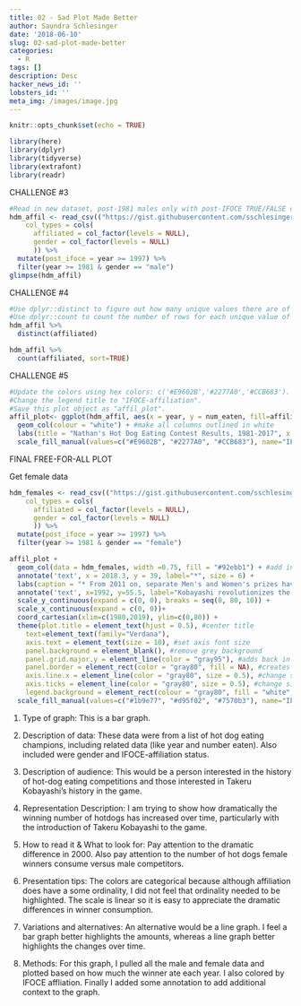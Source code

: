 ```yaml
---
title: 02 - Sad Plot Made Better
author: Saundra Schlesinger
date: '2018-06-10'
slug: 02-sad-plot-made-better
categories:
  - R
tags: []
description: Desc
hacker_news_id: ''
lobsters_id: ''
meta_img: /images/image.jpg
---
```



```r
knitr::opts_chunk$set(echo = TRUE)
```

```r
library(here)
library(dplyr)
library(tidyverse)
library(extrafont)
library(readr)
```

CHALLENGE #3
```r
#Read in new dataset, post-1981 males only with post-IFOCE TRUE/FALSE column
hdm_affil <- read_csv(("https://gist.githubusercontent.com/sschlesinger/3a846e9f56eb6603471cce60181ac2c8/raw/3a2e4039f5bf958344ce5a8db97a72576624c57a/hot_dog_contest_with_affiliation.csv"), 
    col_types = cols(
      affiliated = col_factor(levels = NULL), 
      gender = col_factor(levels = NULL)
      )) %>% 
  mutate(post_ifoce = year >= 1997) %>% 
  filter(year >= 1981 & gender == "male") 
glimpse(hdm_affil)
```

CHALLENGE #4
```r
#Use dplyr::distinct to figure out how many unique values there are of affiliated.
#Use dplyr::count to count the number of rows for each unique value of affiliated; use ?count to figure out how to sort the counts in descending order.
hdm_affil %>%
  distinct(affiliated)

hdm_affil %>% 
  count(affiliated, sort=TRUE)
```

CHALLENGE #5
```r
#Update the colors using hex colors: c('#E9602B','#2277A0','#CCB683').
#Change the legend title to "IFOCE-affiliation".
#Save this plot object as "affil_plot".
affil_plot<- ggplot(hdm_affil, aes(x = year, y = num_eaten, fill=affiliated)) + #fill by IFOCE status
  geom_col(colour = "white") + #make all columns outlined in white
  labs(title = "Nathan's Hot Dog Eating Contest Results, 1981-2017", x = "Year", y = "Hot Dogs and Buns Consumed")+
  scale_fill_manual(values=c("#E9602B", "#2277A0", "#CCB683"), name="IFOCE-affiliation") #change colors and legend title
```

FINAL FREE-FOR-ALL PLOT

Get female data
```r
hdm_females <- read_csv(("https://gist.githubusercontent.com/sschlesinger/3a846e9f56eb6603471cce60181ac2c8/raw/3a2e4039f5bf958344ce5a8db97a72576624c57a/hot_dog_contest_with_affiliation.csv"), 
    col_types = cols(
      affiliated = col_factor(levels = NULL), 
      gender = col_factor(levels = NULL)
      )) %>% 
  mutate(post_ifoce = year >= 1997) %>% 
  filter(year >= 1981 & gender == "female") 
```


```r
affil_plot +
  geom_col(data = hdm_females, width =0.75, fill = "#92ebb1") + #add in female data
  annotate('text', x = 2018.3, y = 39, label="*", size = 6) +
  labs(caption = "* From 2011 on, separate Men's and Women's prizes have been awarded. \n All female champions to date have been MLE/IFOCE-affiliated.") + #add caption
  annotate('text', x=1992, y=55.5, label="Kobayashi revolutionizes the game with novel technique, \nleading to a doubling of the previous year's best", size = 3, color="#d95f02") +
  scale_y_continuous(expand = c(0, 0), breaks = seq(0, 80, 10)) +
  scale_x_continuous(expand = c(0, 0))+
  coord_cartesian(xlim=c(1980,2019), ylim=c(0,80)) +
  theme(plot.title = element_text(hjust = 0.5), #center title
    text=element_text(family="Verdana"),
    axis.text = element_text(size = 10), #set axis font size
    panel.background = element_blank(), #remove grey background
    panel.grid.major.y = element_line(color = "gray95"), #adds back in major gridlines
    panel.border = element_rect(color = "gray80", fill = NA), #creates a border around plot
    axis.line.x = element_line(color = "gray80", size = 0.5), #change size and color of tick marks on x-axis
    axis.ticks = element_line(color = "gray80", size = 0.5), #change size and color of tick marks on y-axis
    legend.background = element_rect(colour = "gray80", fill = "white", size = 0.25, linetype='solid')) +
  scale_fill_manual(values=c("#1b9e77", "#d95f02", "#7570b3"), name="IFOCE-affiliation", guide = guide_legend(reverse = TRUE)) #change bar colors and legend order to match appearance order in graph
```

1) Type of graph:
This is a bar graph.

2) Description of data:
These data were from a list of hot dog eating champions, including related data (like year and number eaten). Also included were gender and IFOCE-affiliation status.

3) Description of audience:
This would be a person interested in the history of hot-dog eating competitions and those interested in Takeru Kobayashi's history in the game.

4) Representation Description:
I am trying to show how dramatically the winning number of hotdogs has increased over time, particularly with the introduction of Takeru Kobayashi to the game.

5) How to read it & What to look for: 
Pay attention to the dramatic difference in 2000. Also pay attention to the number of hot dogs female winners consume versus male competitors.

6) Presentation tips: 
The colors are categorical because although affiliation does have a some ordinality, I did not feel that ordinality needed to be highlighted. The scale is linear so it is easy to appreciate the dramatic differences in winner consumption.

7) Variations and alternatives: 
An alternative would be a line graph. I feel a bar graph better highlights the amounts, whereas a line graph better highlights the changes over time.

8) Methods:
 For this graph, I pulled all the male and female data and plotted based on how much the winner ate each year. I also colored by IFOCE affliation. Finally I added some annotation to add additional context to the graph.

